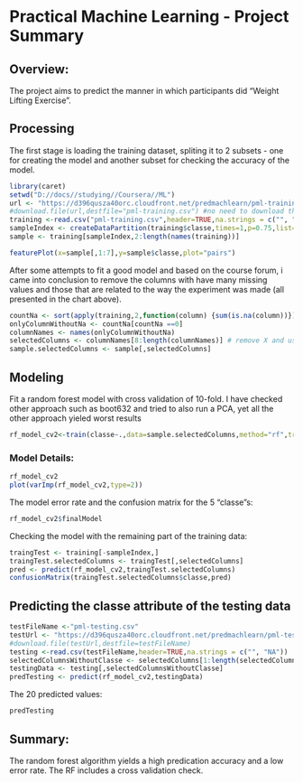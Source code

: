 Practical Machine Learning - Project Summary
============================================

## Overview:
The project aims to predict the manner in which participants did "Weight Lifting Exercise".

## Processing
The first stage is loading the training dataset, spliting it to 2 subsets - one for creating the model and another subset for checking the accuracy of the model.
```r
library(caret)
setwd("D://docs//studying//Coursera//ML")
url <- "https://d396qusza40orc.cloudfront.net/predmachlearn/pml-training.csv"
#download.file(url,destfile="pml-training.csv") #no need to download the file when compiling the Knit, since it is already in the workspace
training <-read.csv("pml-training.csv",header=TRUE,na.strings = c("", "NA"))
sampleIndex <- createDataPartition(training$classe,times=1,p=0.75,list=FALSE)
sample <- training[sampleIndex,2:length(names(training))]

featurePlot(x=sample[,1:7],y=sample$classe,plot="pairs")

```

After some attempts to fit a good model and based on the course forum, i came into conclusion to remove the columns with have many missing values and those that are related to the way the experiment was made (all presented in the chart above).

```r
countNa <- sort(apply(training,2,function(column) {sum(is.na(column))}))
onlyColumnWithoutNa <- countNa[countNa ==0]
columnNames <- names(onlyColumnWithoutNa)
selectedColumns <- columnNames[8:length(columnNames)] # remove X and user name and other attributes that relate to the way the experiment made
sample.selectedColumns <- sample[,selectedColumns]
```
## Modeling

Fit a random forest model with cross validation of 10-fold. I have checked other approach such as boot632 and tried to also run a PCA, yet all the other approach yieled worst results
```r
rf_model_cv2<-train(classe~.,data=sample.selectedColumns,method="rf",trControl=trainControl(method="cv"),prox=TRUE)
```
### Model Details:
```r
rf_model_cv2
plot(varImp(rf_model_cv2,type=2))
```

The model error rate and the confusion matrix for the 5 "classe"s:
```r
rf_model_cv2$finalModel
```

Checking the model with the remaining part of the training data:
```r
traingTest <- training[-sampleIndex,]
traingTest.selectedColumns <- traingTest[,selectedColumns]
pred <- predict(rf_model_cv2,traingTest.selectedColumns)
confusionMatrix(traingTest.selectedColumns$classe,pred)
```

## Predicting the classe attribute of the testing data
```r
testFileName <-"pml-testing.csv"
testUrl <- "https://d396qusza40orc.cloudfront.net/predmachlearn/pml-testing.csv"
#download.file(testUrl,destfile=testFileName)
testing <-read.csv(testFileName,header=TRUE,na.strings = c("", "NA"))
selectedColumnsWithoutClasse <- selectedColumns[1:length(selectedColumns)-1]
testingData <- testing[,selectedColumnsWithoutClasse]
predTesting <- predict(rf_model_cv2,testingData)
```

The 20 predicted values:
```r
predTesting
```

## Summary:
The random forest algorithm yields a high predication accuracy and a low error rate. The RF includes a cross validation check.
